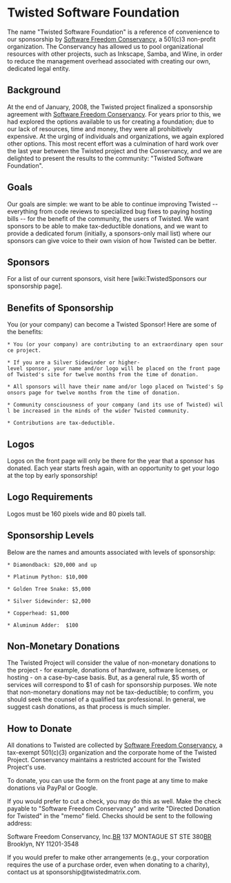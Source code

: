 = Twisted Software Foundation =

The name "Twisted Software Foundation" is a reference of convenience to our sponsorship by [http://sfconservancy.org/ Software Freedom Conservancy], a 501(c)3 non-profit organization. The Conservancy has allowed us to pool organizational resources with other projects, such as Inkscape, Samba, and Wine, in order to reduce the management overhead associated with creating our own, dedicated legal entity.

== Background ==

At the end of January, 2008, the Twisted project finalized a sponsorship agreement with [http://sfconservancy.org/ Software Freedom Conservancy]. For years prior to this, we had explored the options available to us for creating a foundation; due to our lack of resources, time and money, they were all prohibitively expensive. At the urging of individuals and organizations, we again explored other options. This most recent effort was a culmination of hard work over the last year between the Twisted project and the Conservancy, and we are delighted to present the results to the community: "Twisted Software Foundation".

== Goals ==

Our goals are simple: we want to be able to continue improving Twisted -- everything from code reviews to specialized bug fixes to paying hosting bills -- for the benefit of the community, the users of Twisted. We want sponsors to be able to make tax-deductible donations, and we want to provide a dedicated forum (initially, a sponsors-only mail list) where our sponsors can give voice to their own vision of how Twisted can be better.

== Sponsors ==

For a list of our current sponsors, visit here [wiki:TwistedSponsors our sponsorship page]. 

== Benefits of Sponsorship ==

You (or your company) can become a Twisted Sponsor!  Here are some of the benefits: 

 * You (or your company) are contributing to an extraordinary open source project.

 * If you are a Silver Sidewinder or higher-level sponsor, your name and/or logo will be placed on the front page of Twisted's site for twelve months from the time of donation. 

 * All sponsors will have their name and/or logo placed on Twisted's Sponsors page for twelve months from the time of donation.  

 * Community consciousness of your company (and its use of Twisted) will be increased in the minds of the wider Twisted community.
   
 * Contributions are tax-deductible.   

== Logos ==

Logos on the front page will only be there for the year that a sponsor has donated. Each year starts fresh again, with an opportunity to get your logo at the top by early sponsorship!

== Logo Requirements ==

Logos must be 160 pixels wide and 80 pixels tall.

== Sponsorship Levels ==

Below are the names and amounts associated with levels of sponsorship:
 
 * Diamondback: $20,000 and up

 * Platinum Python: $10,000

 * Golden Tree Snake: $5,000

 * Silver Sidewinder: $2,000

 * Copperhead: $1,000

 * Aluminum Adder:  $100

== Non-Monetary Donations == 

The Twisted Project will consider the value of non-monetary donations to the project - for example, donations of hardware, software licenses, or hosting - on a case-by-case basis.  But, as a general rule, $5 worth of services will correspond to $1 of cash for sponsorship purposes.  We note that non-monetary donations may not be tax-deductible; to confirm, you should seek the counsel of a qualified tax professional. In general, we suggest cash donations, as that process is much simpler.

== How to Donate ==


All donations to Twisted are collected by [http://sfconservancy.org Software Freedom Conservancy], a tax-exempt 501(c)(3) organization and the corporate home of the Twisted Project.  Conservancy maintains a restricted account for the Twisted Project's use.  

To donate, you can use the form on the front page at any time to make donations via PayPal or Google. 

If you would prefer to cut a check, you may do this as well.  Make the check payable to "Software Freedom Conservancy" and write "Directed Donation for Twisted" in the "memo" field. Checks should be sent to the following address:

Software Freedom Conservancy, Inc.[[BR]]
137 MONTAGUE ST STE 380[[BR]]
Brooklyn, NY 11201-3548

If you would prefer to make other arrangements (e.g., your corporation requires the use of a purchase order, even when donating to a charity), contact us at sponsorship@twistedmatrix.com.  